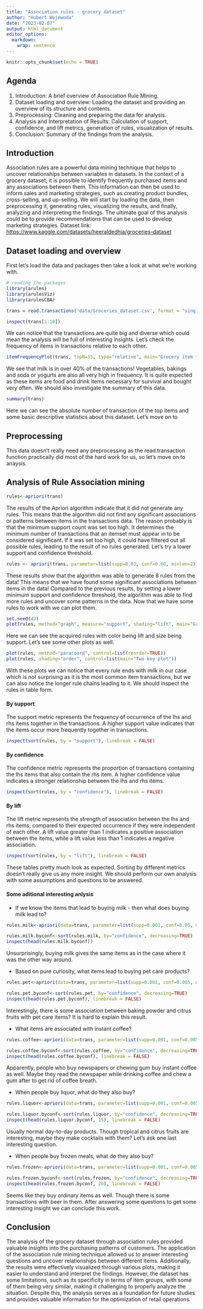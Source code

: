 ```yaml
---
title: "Association rules - grocery dataset"
author: "Hubert Wojewoda"
date: "2023-02-07"
output: html_document
editor_options: 
  markdown: 
    wrap: sentence
---
```


```r
knitr::opts_chunk$set(echo = TRUE)
```

## Agenda

1.  Introduction: A brief overview of Association Rule Mining.
2.  Dataset loading and overview: Loading the dataset and providing an overview of its structure and contents.
3.  Preprocessing: Cleaning and preparing the data for analysis.
4.  Analysis and Interpretation of Results: Calculation of support, confidence, and lift metrics, generation of rules, visualization of results.
5.  Conclusion: Summary of the findings from the analysis.

## Introduction

Association rules are a powerful data mining technique that helps to uncover relationships between variables in datasets.
In the context of a grocery dataset, it is possible to identify frequently purchased items and any associations between them.
This information can then be used to inform sales and marketing strategies, such as creating product bundles, cross-selling, and up-selling.
We will start by loading the data, then preprocessing it, generating rules, visualizing the results, and finally, analyzing and interpreting the findings.
The ultimate goal of this analysis could be to provide recommendations that can be used to develop marketing strategies.
Dataset link: <https://www.kaggle.com/datasets/heeraldedhia/groceries-dataset>

## Dataset loading and overview

First let's load the data and packages then take a look at what we're working with.

```r
# reading the packages
library(arules)
library(arulesViz)
library(arulesCBA)

trans = read.transactions('data/Groceries_dataset.csv', format = "single", sep = ",", cols = c("Member_number", "itemDescription"), header = TRUE)

inspect(trans[1:10])
```

We can notice that the transactions are quite big and diverse which could mean the analysis will be full of interesting insights.
Let's check the frequency of items in transactions relative to each other.

```r
itemFrequencyPlot(trans, topN=15, type="relative", main="Grocery item frequency") 
```

We see that milk is in over 40% of the transactions!
Vegetables, bakings and soda or yogurts are also all very high in frequency.
It is quite expected as these items are food and drink items necessary for survival and bought very often.
We should also investigate the summary of this data.

```r
summary(trans)
```

Here we can see the absolute number of transaction of the top items and some basic descriptive statistics about this dataset.
Let's move on to

## Preprocessing

This data doesn't really need any preprocessing as the read.transaction function practically did most of the hard work for us, so let's move on to anaysis.

## Analysis of Rule Association mining

```r
rules<-apriori(trans) 
```

The results of the Apriori algorithm indicate that it did not generate any rules.
This means that the algorithm did not find any significant associations or patterns between items in the transactions data.
The reason probably is that the minimum support count was set too high.
It determines the minimum number of transactions that an itemset must appear in to be considered significant.
If it was set too high, it could have filtered out all possible rules, leading to the result of no rules generated.
Let's try a lower support and confidence threshold.

```r
rules <- apriori(trans, parameter=list(supp=0.03, conf=0.60, minlen=2)) 
```

These results show that the algorithm was able to generate 8 rules from the data!
This means that we have found some significant associations between items in the data!
Compared to the previous results, by setting a lower minimum support and confidence threshold, the algorithm was able to find more rules and uncover some patterns in the data.
Now that we have some rules to work with we can plot them.

```r
set.seed(42) 
plot(rules, method="graph", measure="support", shading="lift", main="Grocery rules")
```

Here we can see the acquired rules with color being lift and size being support.
Let's see some other plots as well.

```r
plot(rules, method="paracoord", control=list(reorder=TRUE))
plot(rules, shading="order", control=list(main="Two-key plot"))
```

With these plots we can notice that every rule ends with milk in our case which is not surprising as it is the most common item transactions, but we can also notice the longer rule chains leading to it.
We should inspect the rules in table form.

#### By support

The support metric represents the frequency of occurrence of the lhs and rhs items together in the transactions. A higher support value indicates that the items occur more frequently together in transactions.

```r
inspect(sort(rules, by = "support"), linebreak = FALSE)
```

#### By confidence

The confidence metric represents the proportion of transactions containing the lhs items that also contain the rhs item. A higher confidence value indicates a stronger relationship between the lhs and rhs items.

```r
inspect(sort(rules, by = "confidence"), linebreak = FALSE)
```

#### By lift

The lift metric represents the strength of association between the lhs and rhs items, compared to their expected occurrence if they were independent of each other. A lift value greater than 1 indicates a positive association between the items, while a lift value less than 1 indicates a negative association.

```r
inspect(sort(rules, by = "lift"), linebreak = FALSE)
```

These tables pretty much look as expected. Sorting by different metrics doesn't really give us any more insight.
We should perform our own analysis with some assumptions and questions to be answered.

#### Some aditional interesting anlysis

- If we know the items that lead to buying milk - then what does buying milk lead to?

```r
rules.milk<-apriori(data=trans, parameter=list(supp=0.001, conf=0.05, minlen=2), appearance=list(default="rhs",lhs="whole milk"), control=list(verbose=F)) 

rules.milk.byconf<-sort(rules.milk, by="confidence", decreasing=TRUE)
inspect(head(rules.milk.byconf))
```

Unsurprisingly, buying milk gives the same items as in the case where it was the other way around.

- Based on pure curiosity, what items lead to buying pet care products?

```r
rules.pet<-apriori(data=trans, parameter=list(supp=0.001, conf=0.005, minlen=2), appearance=list(default="lhs",rhs="pet care"), control=list(verbose=F)) 

rules.pet.byconf<-sort(rules.pet, by="confidence", decreasing=TRUE)
inspect(head(rules.pet.byconf), linebreak = FALSE)
```

Interestingly, there is some association between baking powder and citrus fruits with pet care items? It is hard to explain this result.

- What items are associated with instant coffee?

```r
rules.coffee<-apriori(data=trans, parameter=list(supp=0.001, conf=0.005, minlen=2), appearance=list(default="lhs",rhs="instant coffee"), control=list(verbose=F)) 

rules.coffee.byconf<-sort(rules.coffee, by="confidence", decreasing=TRUE)
inspect(head(rules.coffee.byconf), linebreak = FALSE)
```

Apparently, people who buy newspapers or chewing gum buy instant coffee as well. Maybe they read the newspaper while drinking coffee and chew a gum after to get rid of coffee breath.

- When people buy liquor, what do they also buy?

```r
rules.liquor<-apriori(data=trans, parameter=list(supp=0.001, conf=0.005, minlen=2), appearance=list(default="rhs",lhs="liquor"), control=list(verbose=F)) 

rules.liquor.byconf<-sort(rules.liquor, by="confidence", decreasing=TRUE)
inspect(head(rules.liquor.byconf, 15), linebreak = FALSE)
```

Usually normal day-to-day products. Though tropical and citrus fruits are interesting, maybe they make cocktails with them?
Let's ask one last interesting question.

- When people buy frozen meals, what do they also buy?

```r
rules.frozen<-apriori(data=trans, parameter=list(supp=0.001, conf=0.005, minlen=2), appearance=list(default="rhs",lhs="frozen meals"), control=list(verbose=F)) 

rules.frozen.byconf<-sort(rules.frozen, by="confidence", decreasing=TRUE)
inspect(head(rules.frozen.byconf, 20), linebreak = FALSE)
```

Seems like they buy ordinary items as well. Though there is some transactions with beer in them.
After answering some questions to get some interesting insight we can conclude this work.

## Conclusion

The analysis of the grocery dataset through association rules provided valuable insights into the purchasing patterns of customers. The application of the association rule mining technique allowed us to answer interesting questions and uncover relationships between different items. Additionally, the results were effectively visualized through various plots, making it easier to understand and interpret the findings. However, the dataset has some limitations, such as its specificity in terms of item groups, with some of them being very similar, making it challenging to properly analyze the situation. Despite this, the analysis serves as a foundation for future studies and provides valuable information for the optimization of retail operations.
